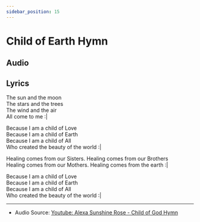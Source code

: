 ```yaml
---  
sidebar_position: 15
---  
```

  
# Child of Earth Hymn




## Audio

<AudioComponent source="/audio/child-of-god-hymn.m4a"/>

  
## Lyrics

The sun and the moon  
The stars and the trees  
The wind and the air  
All come to me :|   
  
Because I am a child of Love  
Because I am a child of Earth  
Because I am a child of All  
Who created the beauty of the world :|  
  
Healing comes from our Sisters. 
Healing comes from our Brothers  
Healing comes from our Mothers. 
Healing comes from the earth :|  
  
Because I am a child of Love  
Because I am a child of Earth   
Because I am a child of All  
Who created the beauty of the world :|  

----  
  
- Audio Source: [Youtube: Alexa Sunshine Rose - Child of God Hymn](https://www.youtube.com/watch?v=L6jrSF9LGcw)   
  
